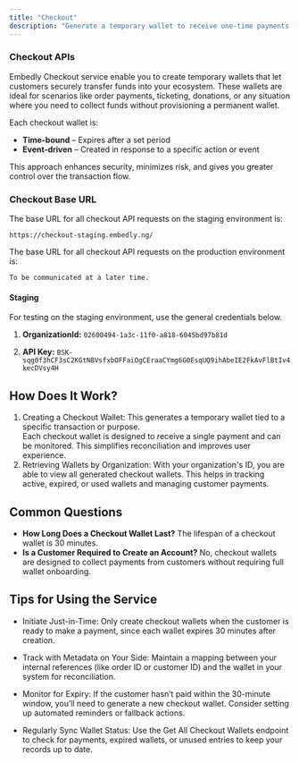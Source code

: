 ```yaml
---
title: "Checkout"
description: "Generate a temporary wallet to receive one-time payments from your customers."
---
```


### Checkout APIs

Embedly Checkout service enable you to create temporary wallets that let customers securely transfer funds into your ecosystem. These wallets are ideal for scenarios like order payments, ticketing, donations, or any situation where you need to collect funds without provisioning a permanent wallet.

Each checkout wallet is:

- **Time-bound** – Expires after a set period
- **Event-driven** – Created in response to a specific action or event

This approach enhances security, minimizes risk, and gives you greater control over the transaction flow.

<Info>

### Checkout Base URL

The base URL for all checkout API requests on the staging environment is:

```http
https://checkout-staging.embedly.ng/
```

The base URL for all checkout API requests on the production environment is:

```http
To be communicated at a later time.
```

</Info>

#### Staging

For testing on the staging environment, use the general credentials below.

1. **OrganizationId:** `02600494-1a3c-11f0-a818-6045bd97b81d`

2. **API Key:** `BSK-sqg0f3hCF3sC2KGtNBVsfxbOFFaiOgCEraaCYmg6G0EsqUQ9ihAbeIE2FkAvFlBtIv4kecDVsy4H`

## How Does It Work?

<ol>
	<li>
		Creating a Checkout Wallet: This generates a temporary wallet tied to a
		specific transaction or purpose.
	</li>
	<Info>
		Each checkout wallet is designed to receive a single payment and can be
		monitored. This simplifies reconciliation and improves user experience.
	</Info>
	<li>
		Retrieving Wallets by Organization: With your organization's ID, you are
		able to view all generated checkout wallets. This helps in tracking active,
		expired, or used wallets and managing customer payments.
	</li>
</ol>

## Common Questions

<ul>
	<li>
		<strong>How Long Does a Checkout Wallet Last?</strong> The lifespan of a
		checkout wallet is 30 minutes.
	</li>
	<li>
		<strong>Is a Customer Required to Create an Account?</strong> No, checkout
		wallets are designed to collect payments from customers without requiring
		full wallet onboarding.
	</li>
</ul>

## Tips for Using the Service

- Initiate Just-in-Time: Only create checkout wallets when the customer is ready to make a payment, since each wallet expires 30 minutes after creation.

- Track with Metadata on Your Side: Maintain a mapping between your internal references (like order ID or customer ID) and the wallet in your system for reconciliation.

- Monitor for Expiry: If the customer hasn’t paid within the 30-minute window, you’ll need to generate a new checkout wallet. Consider setting up automated reminders or fallback actions.

- Regularly Sync Wallet Status: Use the Get All Checkout Wallets endpoint to check for payments, expired wallets, or unused entries to keep your records up to date.
